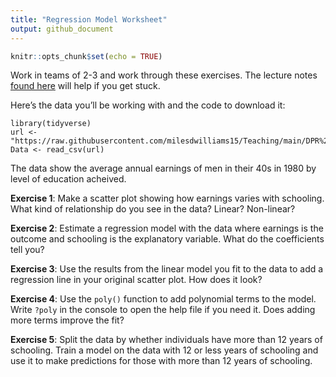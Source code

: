 ```yaml
---
title: "Regression Model Worksheet"
output: github_document
---
```


```r
knitr::opts_chunk$set(echo = TRUE)
```

Work in teams of 2-3 and work through these exercises. The lecture notes [found here](https://github.com/milesdwilliams15/Teaching/blob/main/DPR%20201/Notes/03_regression_for_description_and_forcasting.md) will help if you get stuck.

Here's the data you'll be working with and the code to download it:

```
library(tidyverse)
url <- "https://raw.githubusercontent.com/milesdwilliams15/Teaching/main/DPR%20201/Data/SchoolingEarnings.csv"
Data <- read_csv(url)
```

The data show the average annual earnings of men in their 40s in 1980 by level of education acheived.

**Exercise 1**: Make a scatter plot showing how earnings varies with schooling. What kind of relationship do you see in the data? Linear? Non-linear?

**Exercise 2**: Estimate a regression model with the data where earnings is the outcome and schooling is the explanatory variable. What do the coefficients tell you?

**Exercise 3**: Use the results from the linear model you fit to the data to add a regression line in your original scatter plot. How does it look?

**Exercise 4**: Use the `poly()` function to add polynomial terms to the model. Write `?poly` in the console to open the help file if you need it. Does adding more terms improve the fit?

**Exercise 5**: Split the data by whether individuals have more than 12 years of schooling. Train a model on the data with 12 or less years of schooling and use it to make predictions for those with more than 12 years of schooling.